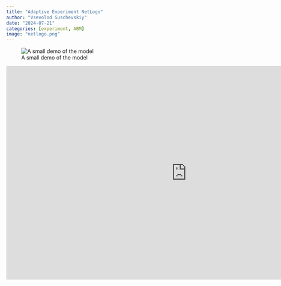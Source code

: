 ```yaml
---
title: "Adaptive Experiment NetLogo"
author: "Vsevolod Suschevskiy"
date: "2024-07-21"
categories: [experiment, ABM]
image: "netlogo.png"
---
```


![A small demo of the model](adaptive.gif)


::: {div}
<iframe src="https://vvseva.github.io/adaptive-vs-random/AdaptiveVSRandom.html" frameborder="0" width="960" height="569" allowfullscreen="true" mozallowfullscreen="true" webkitallowfullscreen="true">

</iframe>
:::
